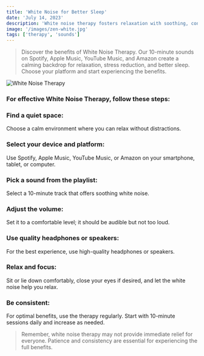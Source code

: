 ```yaml
---
title: 'White Noise for Better Sleep'
date: 'July 14, 2023'
description: 'White noise therapy fosters relaxation with soothing, consistent sounds, helping to mask distractions and improve focus and sleep.'
image: '/images/zen-white.jpg'
tags: ['therapy', 'sounds']
---
```


<Blockquote>
  Discover the benefits of White Noise Therapy. Our 10-minute sounds on Spotify,
  Apple Music, YouTube Music, and Amazon create a calming backdrop for
  relaxation, stress reduction, and better sleep. Choose your platform and start
  experiencing the benefits.
</Blockquote>

<Image src="/images/zen-white.jpg" alt="White Noise Therapy" />

<StreamingPlatforms
  spotifyLink="https://open.spotify.com/album/6Kyw4O5HLMUk4BjAVPGJCT"
  appleMusicLink="https://music.apple.com/us/album/beyond-the-buzz-3/1697790724"
  youtubeMusicLink="https://www.youtube.com/playlist?list=OLAK5uy_lbMi7fGOEtMdeeblko9TLNMoHa6kZuAMk"
  amazonMusicLink="https://amazon.com/music/player/albums/B0CC1MX488"
  deezerLink="https://deezer.page.link/2oG4Q8TaqriePB3e9"
/>

### For effective White Noise Therapy, follow these steps:

### <Highlighter>Find a quiet space:</Highlighter>

Choose a calm environment where you can relax without distractions.

### <Highlighter>Select your device and platform:</Highlighter>

Use Spotify, Apple Music, YouTube Music, or Amazon on your smartphone, tablet, or computer.

### <Highlighter>Pick a sound from the playlist:</Highlighter>

Select a 10-minute track that offers soothing white noise.

<AdComponent />

### <Highlighter>Adjust the volume:</Highlighter>

Set it to a comfortable level; it should be audible but not too loud.

### <Highlighter>Use quality headphones or speakers:</Highlighter>

For the best experience, use high-quality headphones or speakers.

### <Highlighter>Relax and focus:</Highlighter>

Sit or lie down comfortably, close your eyes if desired, and let the white noise help you relax.

### <Highlighter>Be consistent:</Highlighter>

For optimal benefits, use the therapy regularly. Start with 10-minute sessions daily and increase as needed.

<AdComponent />

<Blockquote>
  Remember, white noise therapy may not provide immediate relief for everyone.
  Patience and consistency are essential for experiencing the full benefits.
</Blockquote>
